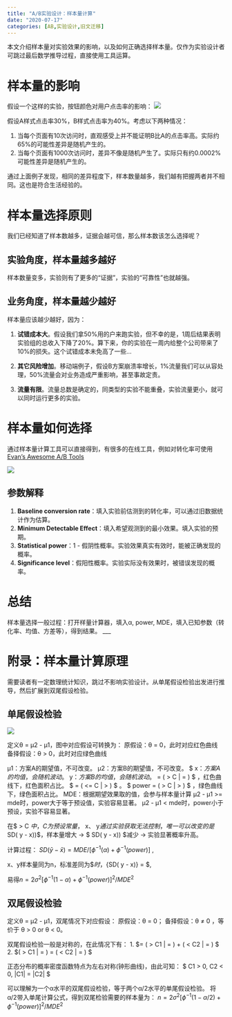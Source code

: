```yaml
---
title: "A/B实验设计：样本量计算"
date: "2020-07-17"
categories: [AB,实验设计,旧文迁移]
---
```


本文介绍样本量对实验效果的影响，以及如何正确选择样本量。仅作为实验设计者可跳过最后数学推导过程，直接使用工具运算。

# 样本量的影响

假设一个这样的实验，按钮颜色对用户点击率的影响：
![](1.webp)

假设A样式点击率30%，B样式点击率为40%。考虑以下两种情况：
 
1. 当每个页面有10次访问时，直观感受上并不能证明B比A的点击率高。实际约65%的可能性差异是随机产生的。
2. 当每个页面有1000次访问时，差异不像是随机产生了。实际只有约0.0002%可能性差异是随机产生的。

通过上面例子发现，相同的差异程度下，样本数量越多，我们越有把握两者并不相同。这也是符合生活经验的。

# 样本量选择原则

我们已经知道了样本数越多，证据会越可信，那么样本数该怎么选择呢？

## 实验角度，样本量越多越好

样本数量变多，实验则有了更多的“证据”，实验的“可靠性”也就越强。

## 业务角度，样本量越少越好

样本量应该越少越好，因为：

1. **试错成本大**。假设我们拿50%用的户来跑实验，但不幸的是，1周后结果表明实验组的总收入下降了20%。算下来，你的实验在一周内给整个公司带来了10%的损失。这个试错成本未免高了一些...

2. **其它风险增加**。移动端例子，假设B方案崩溃率增长，1%流量我们可以从容处理，50%流量会对业务造成严重影响，甚至事故定责。

3. **流量有限**。流量总数是确定的，同类型的实验不能重叠，实验流量更小，就可以同时运行更多的实验。

# 样本量如何选择

通过样本量计算工具可以直接得到，有很多的在线工具，例如对转化率可使用[Evan's Awesome A/B Tools](https://www.evanmiller.org/ab-testing/sample-size.html)

![](2.webp)

## 参数解释
1. **Baseline conversion rate**：填入实验前估测到的转化率，可以通过旧数据统计作为估算。
2. **Minimum Detectable Effect**：填入希望观测到的最小效果。填入实验的预期。
3. **Statistical power**：1 - 假阴性概率。实验效果真实有效时，能被正确发现的概率。
4. **Significance level**：假阳性概率。实验实际没有效果时，被错误发现的概率。

# 总结
样本量选择一般过程：打开样量计算器，填入α, power, MDE，填入已知参数（转化率、均值、方差等），得到结果。
___

# 附录：样本量计算原理
需要读者有一定数理统计知识，跳过不影响实验设计。从单尾假设检验出发进行推导，然后扩展到双尾假设检验。


## 单尾假设检验

![](3.webp)

定义θ = μ2 - μ1，图中对应假设可转换为：
原假设：θ = 0，此时对应红色曲线
备择假设：θ > 0，此时对应绿色曲线

μ1：方案A的期望值，不可改变。
μ2：方案B的期望值，不可改变。
$ \bar x$：方案A的均值，会随机波动。
$ \bar y$：方案B的均值，会随机波动。    
$ \alpha   = \mathbb{P}(\frac{  \bar y - \bar x}{SD( \bar y - \bar x))} > C | \mu1 = \mu2 ) $    ，红色曲线下，红色面积占比。
$ \beta= \mathbb{P}(\frac{  \bar y - \bar x }{SD( \bar y - \bar x))} <= C | \mu1  >  \mu2 ) $  。
$ power   = \mathbb{P}(\frac{  \bar y - \bar x }{SD( \bar y - \bar x))} > C | \mu1  >  \mu2 ) $    ，绿色曲线下，绿色面积占比。
MDE：根据期望效果取的值，会参与样本量计算
μ2 - μ1 >= mde时，power大于等于预设值，实验容易显著。
μ2 - μ1 < mde时，power小于预设，实验不容易显著。

在$ \frac{  \bar y - \bar x}{SD( \bar y - \bar x))} > C $中，C为预设常量，$ \bar x$、$ \bar y$通过实验获取无法控制，唯一可以改变的是$SD( \bar y - \bar x))$，样本量增大 -> $ SD( \bar y - \bar x)) $减少 -> 实验显著概率升高。

计算过程：
${SD( \bar y - \bar x)} = MDE  /  [ \phi^{-1} (\alpha) + \phi^{-1} (power )]$  ,

x、y样本量同为n，标准差同为$\sigma $时，
${SD( \bar y - \bar x)} = \sqrt{2\sigma ^{2}/ n}$,

易得$n = 2\sigma ^{2} [ \phi^{-1} (1- \alpha) + \phi^{-1} (power )]^{2}/MDE^{2}$

## 双尾假设检验

定义θ = μ2 - μ1，双尾情况下对应假设：
原假设：θ = 0；
备择假设：θ ≠ 0 ，等价于 θ > 0 or θ < 0。

双尾假设检验一般是对称的，在此情况下有：
1.  $\alpha  = \mathbb{P}(\frac{  \bar y - \bar x}{SD( \bar y - \bar x))} > C1 | \mu1 = \mu2 ) + \mathbb{P}(\frac{  \bar y - \bar x}{SD( \bar y - \bar x))} < C2 | \mu1 = \mu2 ) $
2. $\mathbb{P}(\frac{  \bar y - \bar x}{SD( \bar y - \bar x))} > C1 | \mu1 = \mu2 ) = \mathbb{P}(\frac{  \bar y - \bar x}{SD( \bar y - \bar x))} < C2 | \mu1 = \mu2 ) $

正态分布的概率密度函数特点为左右对称(钟形曲线)，由此可知：
$ C1 > 0,  C2 < 0, |C1| = |C2| $

可以理解为一个α水平的双尾假设检验，等于两个α/2水平的单尾假设检验。
将α/2带入单尾计算公式，得到双尾检验需要的样本量为：
$n = 2\sigma ^{2} [ \phi^{-1} (1 - \alpha/2) + \phi^{-1} (power )]^{2}/MDE^{2}$

